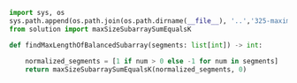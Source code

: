 ```python meta="source=problems/525-contiguous-array/solution.py"
import sys, os
sys.path.append(os.path.join(os.path.dirname(__file__), '..','325-maximum-size-subarray-sum-equals-k'))
from solution import maxSizeSubarraySumEqualsK

def findMaxLengthOfBalancedSubarray(segments: list[int]) -> int:
    
    normalized_segments = [1 if num > 0 else -1 for num in segments]
    return maxSizeSubarraySumEqualsK(normalized_segments, 0)
```